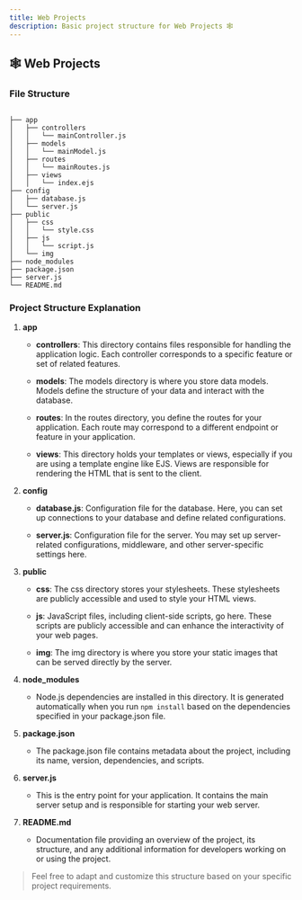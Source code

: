 ```yaml
---
title: Web Projects
description: Basic project structure for Web Projects 🕸️ 
---
```


## 🕸️ Web Projects

### File Structure

```plaintext

├── app
│   ├── controllers
│   │   └── mainController.js
│   ├── models
│   │   └── mainModel.js
│   ├── routes
│   │   └── mainRoutes.js
│   ├── views
│   │   └── index.ejs
├── config
│   ├── database.js
│   └── server.js
├── public
│   ├── css
│   │   └── style.css
│   ├── js
│   │   └── script.js
│   └── img
├── node_modules
├── package.json
├── server.js
└── README.md

```

### Project Structure Explanation

1. **app**
    - **controllers**: This directory contains files responsible for handling the application logic. Each controller corresponds to a specific feature or set of related features.

    - **models**: The models directory is where you store data models. Models define the structure of your data and interact with the database.

    - **routes**: In the routes directory, you define the routes for your application. Each route may correspond to a different endpoint or feature in your application.

    - **views**: This directory holds your templates or views, especially if you are using a template engine like EJS. Views are responsible for rendering the HTML that is sent to the client.

2. **config**
    - **database.js**: Configuration file for the database. Here, you can set up connections to your database and define related configurations.

    - **server.js**: Configuration file for the server. You may set up server-related configurations, middleware, and other server-specific settings here.

3. **public**
    - **css**: The css directory stores your stylesheets. These stylesheets are publicly accessible and used to style your HTML views.

    - **js**: JavaScript files, including client-side scripts, go here. These scripts are publicly accessible and can enhance the interactivity of your web pages.

    - **img**: The img directory is where you store your static images that can be served directly by the server.

4. **node_modules**
    - Node.js dependencies are installed in this directory. It is generated automatically when you run `npm install` based on the dependencies specified in your package.json file.

5. **package.json**
    - The package.json file contains metadata about the project, including its name, version, dependencies, and scripts.

6. **server.js**
    - This is the entry point for your application. It contains the main server setup and is responsible for starting your web server.

7. **README.md**
    - Documentation file providing an overview of the project, its structure, and any additional information for developers working on or using the project.

>Feel free to adapt and customize this structure based on your specific project requirements.

